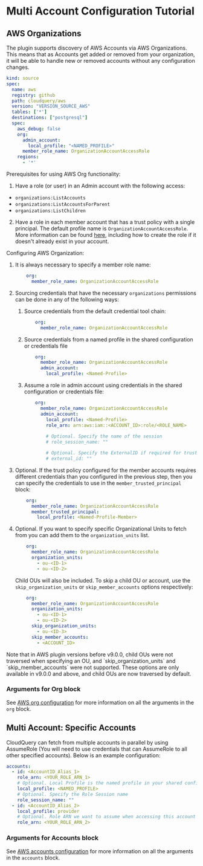 # Multi Account Configuration Tutorial

## AWS Organizations

The plugin supports discovery of AWS Accounts via AWS Organizations. This means that as Accounts get added or removed from your organization, it will be able to handle new or removed accounts without any configuration changes.

```yaml
kind: source
spec:
  name: aws
  registry: github
  path: cloudquery/aws
  version: "VERSION_SOURCE_AWS"
  tables: ['*']
  destinations: ["postgresql"]
  spec:
    aws_debug: false
    org:
      admin_account:
        local_profile: "<NAMED_PROFILE>"
      member_role_name: OrganizationAccountAccessRole
    regions:
      - '*'
  ```

Prerequisites for using AWS Org functionality:

1. Have a role (or user) in an Admin account with the following access:

  - `organizations:ListAccounts`
  - `organizations:ListAccountsForParent`
  - `organizations:ListChildren`

2. Have a role in each member account that has a trust policy with a single principal. The default profile name is `OrganizationAccountAccessRole`. More information can be found [here](https://docs.aws.amazon.com/organizations/latest/userguide/orgs_manage_accounts_access.html#orgs_manage_accounts_create-cross-account-role), including how to create the role if it doesn't already exist in your account.

Configuring AWS Organization:

1. It is always necessary to specify a member role name:

   ```yaml copy
       org:
         member_role_name: OrganizationAccountAccessRole
   ```

2. Sourcing credentials that have the necessary `organizations` permissions can be done in any of the following ways:

    1. Source credentials from the default credential tool chain:
       ```yaml copy
           org:
             member_role_name: OrganizationAccountAccessRole
       ```

    2. Source credentials from a named profile in the shared configuration or credentials file
       ```yaml copy
           org:
             member_role_name: OrganizationAccountAccessRole
             admin_account:
               local_profile: <Named-Profile>
       ```

    3. Assume a role in admin account using credentials in the shared configuration or credentials file:

       ```yaml copy
           org:
             member_role_name: OrganizationAccountAccessRole
             admin_account:
               local_profile: <Named-Profile>
               role_arn: arn:aws:iam::<ACCOUNT_ID>:role/<ROLE_NAME>
               
               # Optional. Specify the name of the session 
               # role_session_name: ""
   
               # Optional. Specify the ExternalID if required for trust policy 
               # external_id: ""
       ```

3. Optional. If the trust policy configured for the member accounts requires different credentials than you configured in the previous step, then you can specify the credentials to use in the `member_trusted_principal` block: 

   ```yaml copy
       org:
         member_role_name: OrganizationAccountAccessRole
         member_trusted_principal:
           local_profile: <Named-Profile-Member>
   ```

4. Optional. If you want to specify specific Organizational Units to fetch from you can add them to the `organization_units` list. 

   ```yaml copy
       org:
         member_role_name: OrganizationAccountAccessRole
         organization_units:
           - ou-<ID-1>
           - ou-<ID-2>
   ```
   
   Child OUs will also be included. To skip a child OU or account, use the `skip_organization_units` or `skip_member_accounts` options respectively:

   ```yaml copy
       org:
         member_role_name: OrganizationAccountAccessRole
         organization_units:
           - ou-<ID-1>
           - ou-<ID-2>
         skip_organization_units:
           - ou-<ID-3>
         skip_member_accounts:
           - <ACCOUNT_ID>
   ```


<Callout type="info">
Note that in AWS plugin versions before v9.0.0, child OUs were not traversed when specifying an OU, and `skip_organization_units` and `skip_member_accounts` were not supported. These options are only available in v9.0.0 and above, and child OUs are now traversed by default.
</Callout>

### Arguments for Org block

See [AWS org configuration](/docs/plugins/sources/aws/configuration#org) for more information on all the arguments in the `org` block.

## Multi Account: Specific Accounts

CloudQuery can fetch from multiple accounts in parallel by using AssumeRole (You will need to use credentials that can AssumeRole to all other specified accounts). Below is an example configuration:

```yaml copy
accounts:
  - id: <AccountID_Alias_1>
    role_arn: <YOUR_ROLE_ARN_1>
    # Optional. Local Profile is the named profile in your shared configuration file (usually `~/.aws/config`) that you want to use for this specific account
    local_profile: <NAMED_PROFILE>
    # Optional. Specify the Role Session name
    role_session_name: ""
  - id: <AccountID_Alias_2>
    local_profile: provider
    # Optional. Role ARN we want to assume when accessing this account
    role_arn: <YOUR_ROLE_ARN_2>
```

### Arguments for Accounts block

See [AWS accounts configuration](/docs/plugins/sources/aws/configuration#accounts) for more information on all the arguments in the `accounts` block.
